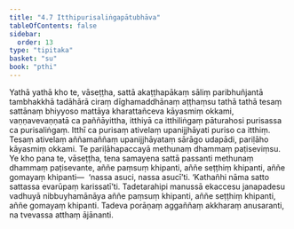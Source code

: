 ```yaml
---
title: "4.7 Itthipurisaliṅgapātubhāva"
tableOfContents: false
sidebar:
  order: 13
type: "tipitaka"
basket: "su"
book: "pthi"
---
```



<DynamicBreadcrumb />

<Division number="126" book="pthi" bookNo="8" page="73">

<Paragraph number="262" book="pthi">
Yathā yathā kho te, vāseṭṭha, sattā akaṭṭhapākaṃ sāliṃ paribhuñjantā tambhakkhā tadāhārā ciraṃ dīghamaddhānaṃ aṭṭhaṃsu tathā tathā tesaṃ sattānaṃ bhiyyoso mattāya kharattañceva kāyasmiṃ okkami, vaṇṇavevaṇṇatā ca paññāyittha, itthiyā ca itthiliṅgaṃ pāturahosi purisassa ca purisaliṅgaṃ. Itthī ca purisaṃ ativelaṃ upanijjhāyati puriso ca itthiṃ. Tesaṃ ativelaṃ aññamaññaṃ upanijjhāyataṃ sārāgo udapādi, pariḷāho kāyasmiṃ okkami. Te pariḷāhapaccayā methunaṃ dhammaṃ paṭiseviṃsu.
</Paragraph>

<Paragraph number="263" book="pthi">
Ye kho pana te, vāseṭṭha, tena samayena sattā passanti methunaṃ dhammaṃ paṭisevante, aññe paṃsuṃ khipanti, aññe seṭṭhiṃ khipanti, aññe gomayaṃ khipanti—  ‘nassa asuci, nassa asucī’ti. ‘Kathañhi nāma satto sattassa evarūpaṃ karissatī’ti. Tadetarahipi manussā ekaccesu janapadesu vadhuyā nibbuyhamānāya aññe paṃsuṃ khipanti, aññe seṭṭhiṃ khipanti, aññe gomayaṃ khipanti. Tadeva porāṇaṃ aggaññaṃ akkharaṃ anusaranti, na tvevassa atthaṃ ājānanti.
</Paragraph>
</Division>
